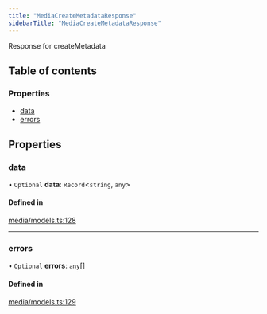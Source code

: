 ```yaml
---
title: "MediaCreateMetadataResponse"
sidebarTitle: "MediaCreateMetadataResponse"
---
```


Response for createMetadata

## Table of contents

### Properties

- [data](/xdks/typescript/reference/interfaces/MediaCreateMetadataResponse#data)
- [errors](/xdks/typescript/reference/interfaces/MediaCreateMetadataResponse#errors)

## Properties

### data

• `Optional` **data**: `Record`\<`string`, `any`\>

#### Defined in

[media/models.ts:128](https://github.com/xdevplatform/xdk/blob/298ca9350d035e40e7c8ee0753c50052819a41e2/xdk/typescript/src/media/models.ts#L128)

___

### errors

• `Optional` **errors**: `any`[]

#### Defined in

[media/models.ts:129](https://github.com/xdevplatform/xdk/blob/298ca9350d035e40e7c8ee0753c50052819a41e2/xdk/typescript/src/media/models.ts#L129)
